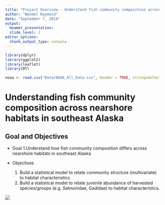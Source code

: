 ```yaml
---
title: "Project Overview - Understand fish community composition across nearshore habitats in southeast Alaska"
author: "Wendel Raymond"
date: "September 7, 2018"
output: 
  beamer_presentation:
  slide_level: 2
editor_options:
  chunk_output_type: console
---
```


```r
library(dplyr)
library(ggplot2)
library(leaflet)
library(DT)
```

```r
noaa <- read.csv("Data/NOAA_All_Data.csv", header = TRUE, stringsAsFactors = FALSE)
```

# Understanding fish community composition across nearshore habitats in southeast Alaska

## Goal and Objectives
- Goal
  1.Understand how fish community composition differs across nearshore habitats in southeast Alaska

- Objectives
  1. Build a statistical model to relate community structure (multivariate) to habitat characteristics
  2. Build a statistical model to relate juvenile abundance of harvested species/groups (e.g. Salmonidae, Gadidae) to habitat characteristics.
  
![](E:/wraymond2/My Documents/Graduate School/Photos/Shorezone/ak_shorezone_full_01.jpg)